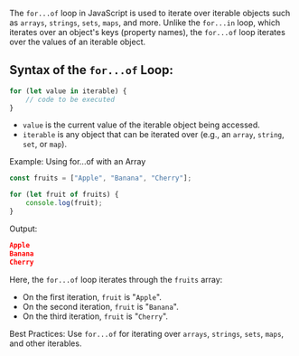 
The `for...of` loop in JavaScript is used to iterate over iterable objects such as `arrays`, `strings`, `sets`, `maps`, and more. Unlike the `for...in` loop, which iterates over an object's keys (property names), the `for...of` loop iterates over the values of an iterable object.

## Syntax of the `for...of` Loop:

```javascript copy showLineNumbers /value/ /iterable/
for (let value in iterable) {
    // code to be executed
}
```

-   `value` is the current value of the iterable object being accessed.
-   `iterable` is any object that can be iterated over (e.g., an `array`, `string`, `set`, or `map`).

Example: Using for...of with an Array

```javascript copy showLineNumbers
const fruits = ["Apple", "Banana", "Cherry"];

for (let fruit of fruits) {
    console.log(fruit);
}
```

Output:

```json
Apple
Banana
Cherry
```

Here, the `for...of` loop iterates through the `fruits` array:

-   On the first iteration, `fruit` is "`Apple`".
-   On the second iteration, `fruit` is "`Banana`".
-   On the third iteration, `fruit` is "`Cherry`".

<Callout
    type='warning'
    emoji='💡'>
    Best Practices: Use `for...of` for iterating over `arrays`, `strings`,
    `sets`, `maps`, and other iterables.
</Callout>

